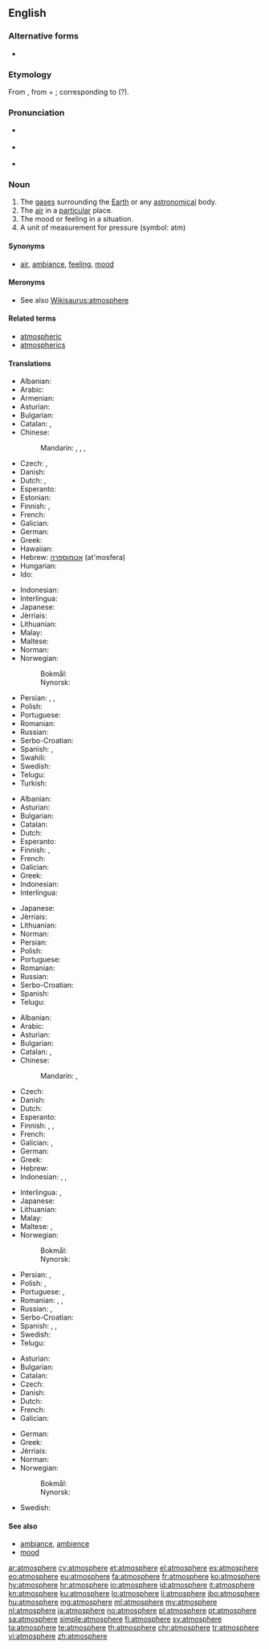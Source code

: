 {{wikipedia|dab=Atmosphere (disambiguation)|Atmosphere}}
{{also|atmosphère}}
==English==

===Alternative forms===
* {{l/en|atmosphære}} {{qualifier|archaic}}

===Etymology===
From {{etyl|NL.|en}} {{term|atmosphaera|lang=la}}, from {{etyl|grc|en}} {{term|ἀτμός|sc=polytonic|tr=atmós||steam|lang=grc}} + {{etyl|grc|en}} {{term|σφαῖρα|sc=polytonic|tr=sphaĩra||sphere|lang=grc}}; corresponding to {{confix|atmo|sphere|lang=en}} (?).

===Pronunciation===
* {{a|UK}} {{IPA|/ˈæt.məsˌfɪə(ɹ)/}}
* {{a|US}} {{IPA|/ˈætməsˌfɪɹ/}}
* {{audio|en-us-atmosphere.ogg|Audio (US)|lang=en}}

===Noun===
{{wikipedia|atmosphere|Atmosphere (layer of gases)}}
{{wikipedia|atmosphere (unit)|Atmosphere (unit)}}
{{en-noun}}

# The [[gas]]es surrounding the [[Earth]] or any [[astronomical]] body.
# The [[air]] in a [[particular]] place.
# The mood or feeling in a situation.
# A unit of measurement for pressure (symbol: atm)

====Synonyms====
* {{sense|mood}} [[air]], [[ambiance]], [[feeling]], [[mood]]

====Meronyms====
* See also [[Wikisaurus:atmosphere]]

====Related terms====
* [[atmospheric]]
* [[atmospherics]]

====Translations====
{{trans-top|gases surrounding the Earth}}
* Albanian: {{t+|sq|atmosferë}}
* Arabic: {{t|ar|جو|m|tr=jaw}}
* Armenian: {{t|hy|մթնոլորտ|tr=mt’nolort|sc=Armn}}
* Asturian: {{t|ast|atmósfera|f}}
* Bulgarian: {{t+|bg|атмосфера}}
* Catalan: {{t+|ca|atmosfera|f}}, {{t|ca|aerosfera|f}}
* Chinese:
*: Mandarin: {{t+|cmn|大氣|sc=Hani}}, {{t+|cmn|大气|tr=dàqì|sc=Hani}}, {{t|cmn|氣圈|sc=Hani}}, {{t+|cmn|气圈|tr=qìquān|sc=Hani}}
* Czech: {{t+|cs|atmosféra}}, {{t|cs|ovzduší}}
* Danish: {{t+|da|atmosfære|c}}
* Dutch: {{t+|nl|atmosfeer|m}}, {{t+|nl|dampkring}}
* Esperanto: {{t|eo|atmosfero}}
* Estonian: {{t|et|atmosfäär}}
* Finnish: {{t+|fi|ilmakehä}}, {{t+|fi|atmosfääri}}
* French: {{t+|fr|atmosphère|m}}
* Galician: {{t+|gl|atmosfera|f}}
* German: {{t+|de|Atmosphäre|f}}
* Greek: {{t+|el|ατμόσφαιρα|f|tr=atmósfaira}}
* Hawaiian: {{t|haw|lewa}}
* Hebrew: [[אטמוספרה]] (at'mosfera) {{g|f}}
* Hungarian: {{t+|hu|atmoszféra}}
* Ido: {{t+|io|atmosfero}}
{{trans-mid}}
* Indonesian: {{t+|id|atmosfer}}
* Interlingua: {{t|ia|atmosphera}}
* Japanese: {{t+|ja|大気|tr=たいき, taiki}}
* Jèrriais: {{t|roa-jer|atmosphéthe|m}}
* Lithuanian: {{t|lt|atmosfera|f}}
* Malay: {{t|ms|atmosfera}}
* Maltese: {{t|mt|atmosfera|f}}
* Norman: {{t|roa-nor|atmosphère|m}}
* Norwegian:
*: Bokmål: {{t|nb|atmosfære|m}}
*: Nynorsk: {{t|nn|atmosfære|m}}
* Persian: {{t+|fa|اندروا|tr=andarvâ}}, {{t+|fa|جو|tr=jav}}, {{t+|fa|اتمسفر|tr=atmosfer|sc=fa-Arab}}
* Polish: {{t+|pl|atmosfera|f}}
* Portuguese: {{t+|pt|atmosfera|f}}
* Romanian: {{t+|ro|atmosferă|f}}
* Russian: {{t+|ru|атмосфе́ра|f}}
* Serbo-Croatian: {{t|sh|atmosféra|f}}
* Spanish: {{t+|es|atmósfera|f}}, {{t+|es|aire|m}}
* Swahili: {{t|sw|angahewa}}
* Swedish: {{t+|sv|atmosfär|c}}
* Telugu: {{t+|te|వాతావరణము|tr=vātāvaraṇamu}}
* Turkish: {{t+|tr|atmosfer}}
{{trans-bottom}}

{{trans-top|air in a particular place}}
* Albanian: {{t+|sq|atmosferë}}
* Asturian: {{t|ast|atmósfera|f}}
* Bulgarian: {{t+|bg|атмосфера}}
* Catalan: {{t+|ca|atmosfera|f}}
* Dutch: {{t+|nl|atmosfeer|m}}
* Esperanto: {{t|eo|atmosfero}}
* Finnish: {{t+|fi|ilma}}, {{t+|fi|atmosfääri}}
* French: {{t+|fr|atmosphère|m}}
* Galician: {{t+|gl|atmosfera|f}}
* Greek: {{t+|el|ατμόσφαιρα|f|tr=atmósfaira}}
* Indonesian: {{t+|id|atmosfer}}
* Interlingua: {{t|ia|atmosphera}}
{{trans-mid}}
* Japanese: {{t+|ja|空気|tr=くうき, kūki}}
* Jèrriais: {{t|roa-jer|atmosphéthe|m}}
* Lithuanian: {{t|lt|atmosfera|f}}
* Norman: {{t|roa-nor|atmosphère|m}}
* Persian: {{t+|fa|اندروا|tr=andarvâ}}
* Polish: {{t+|pl|atmosfera|f}}
* Portuguese: {{t+|pt|atmosfera|f}}
* Romanian: {{t+|ro|atmosferă|f}}
* Russian: {{t+|ru|атмосфе́ра|f}}
* Serbo-Croatian: {{t|sh|atmosféra|f}}
* Spanish: {{t+|es|atmósfera|f}}
* Telugu: {{t+|te|వాతావరణం|tr=vātāvaraṇam}}
{{trans-bottom}}

{{trans-top|mood or feeling}}
* Albanian: {{t+|sq|atmosferë}}
* Arabic: {{t|ar|جو|tr=jaw}}
* Asturian: {{t|ast|atmósfera|f}}
* Bulgarian: {{t+|bg|атмосфера}}
* Catalan: {{t+|ca|atmosfera|f}}, {{t+|ca|ambient|m}}
* Chinese:
*: Mandarin: {{t|cmn|風氣|sc=Hani}}, {{t+|cmn|风气|tr=fēngqì|sc=Hani}}
* Czech: {{t+|cs|atmosféra}}
* Danish: {{t+|da|atmosfære|c}}
* Dutch: {{t+|nl|sfeer|m}}
* Esperanto: {{t|eo|etoso}}
* Finnish: {{t|fi|ilmapiiri}}, {{t|fi|tunnelma}}, {{t+|fi|henki}}
* French: {{t+|fr|ambiance|f}}
* Galician: {{t+|gl|atmosfera|f}}, {{t+|gl|ambiente|m}}
* German: {{t+|de|Atmosphäre|f}}
* Greek: {{t+|el|ατμόσφαιρα|f|tr=atmósfaira}}
* Hebrew: {{t+|he|אווירה|f|tr=avira}}
* Indonesian: {{t+|id|atmosfer}}, {{t+|id|suasana}}, {{t+|id|situasi}}
{{trans-mid}}
* Interlingua: {{t|ia|atmosphera}}, {{t|ia|ambiente}}
* Japanese: {{t+|ja|雰囲気|tr=ふんいき, fun’iki}}
* Lithuanian: {{t|lt|atmosfera|f}}
* Malay: {{t|ms|suasana}}
* Maltese: {{t|mt|atmosfera}}, {{t|mt|burdata}}
* Norwegian:
*: Bokmål: {{t|nb|atmosfære|m}}
*: Nynorsk: {{t|nn|atmosfære|m}}
* Persian: {{t+|fa|اندروا|tr=andarvâ}}, {{t+|fa|جو|tr=jav}}
* Polish: {{t+|pl|atmosfera|f}}, {{t+|pl|nastrój|m}}
* Portuguese: {{t+|pt|atmosfera|f}}, {{t+|pt|ambiente|m}}
* Romanian: {{t+|ro|atmosferă|f}}, {{t+|ro|ambient|m}}, {{t+|ro|ambianță|f}}
* Russian: {{t+|ru|атмосфе́ра|f}}, {{t+|ru|обстано́вка|f}}
* Serbo-Croatian: {{t|sh|atmosféra|f}}
* Spanish: {{t+|es|atmósfera|f}}, {{t+|es|ambiente|m}}, {{t+|es|clima|m}}
* Swedish: {{t+|sv|atmosfär|c}}
* Telugu: {{t+|te|వాతావరణం|tr=vaataavaraNam}}
{{trans-bottom}}

{{trans-top|a unit of measurement for pressure}}
* Asturian: {{t|ast|atmósfera|f}}
* Bulgarian: {{t+|bg|атмосфера}}
* Catalan: {{t+|ca|atmosfera|f}}
* Czech: {{t+|cs|atmosféra|f}}
* Danish: {{t|da|atmosfære|c}}
* Dutch: {{t+|nl|atmosfeer|m}}
* French: {{t+|fr|atmosphère|m}}
* Galician: {{t+|gl|atmosfera|f}}
{{trans-mid}}
* German: {{t+|de|Atmosphäre}}
* Greek: {{t+|el|ατμόσφαιρα|f|tr=atmósfaira}}
* Jèrriais: {{t|roa-jer|atmosphéthe|m}}
* Norman: {{t|roa-nor|atmosphère|m}}
* Norwegian:
*: Bokmål: {{t|nb|atmosfære|m}}
*: Nynorsk: {{t|nn|atmosfære|m}}
* Swedish: {{t+|sv|atmosfär|c}}
{{trans-bottom}}

====See also====
* [[ambiance]], [[ambience]]
* [[mood]]

{{catlangcode|en|Gases|Planetology}}

[[ar:atmosphere]]
[[cy:atmosphere]]
[[et:atmosphere]]
[[el:atmosphere]]
[[es:atmosphere]]
[[eo:atmosphere]]
[[eu:atmosphere]]
[[fa:atmosphere]]
[[fr:atmosphere]]
[[ko:atmosphere]]
[[hy:atmosphere]]
[[hr:atmosphere]]
[[io:atmosphere]]
[[id:atmosphere]]
[[it:atmosphere]]
[[kn:atmosphere]]
[[ku:atmosphere]]
[[lo:atmosphere]]
[[li:atmosphere]]
[[jbo:atmosphere]]
[[hu:atmosphere]]
[[mg:atmosphere]]
[[ml:atmosphere]]
[[my:atmosphere]]
[[nl:atmosphere]]
[[ja:atmosphere]]
[[no:atmosphere]]
[[pl:atmosphere]]
[[pt:atmosphere]]
[[sa:atmosphere]]
[[simple:atmosphere]]
[[fi:atmosphere]]
[[sv:atmosphere]]
[[ta:atmosphere]]
[[te:atmosphere]]
[[th:atmosphere]]
[[chr:atmosphere]]
[[tr:atmosphere]]
[[vi:atmosphere]]
[[zh:atmosphere]]